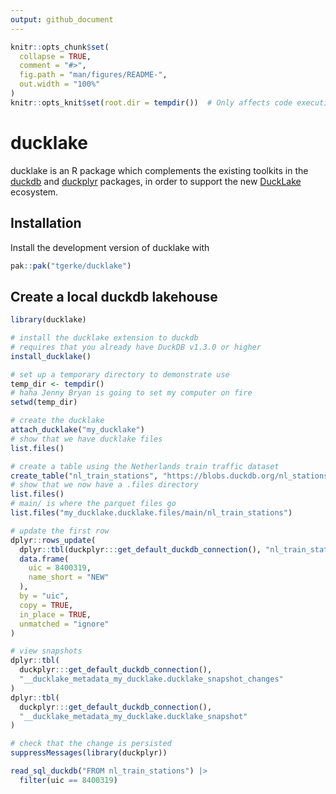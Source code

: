 ```yaml
---
output: github_document
---
```


<!-- README.md is generated from README.Rmd. Please edit that file -->

```r
knitr::opts_chunk$set(
  collapse = TRUE,
  comment = "#>",
  fig.path = "man/figures/README-",
  out.width = "100%"
)
knitr::opts_knit$set(root.dir = tempdir())  # Only affects code execution, not output
```

# ducklake

ducklake is an R package which complements the existing toolkits in the [duckdb](https://r.duckdb.org/index.html) and [duckplyr](https://duckplyr.tidyverse.org/index.html) packages, in order to support the new [DuckLake](https://ducklake.select/docs/stable/duckdb/introduction.html) ecosystem.

## Installation

Install the development version of ducklake with

``` r
pak::pak("tgerke/ducklake")
```

## Create a local duckdb lakehouse

```r
library(ducklake)

# install the ducklake extension to duckdb 
# requires that you already have DuckDB v1.3.0 or higher
install_ducklake()

# set up a temporary directory to demonstrate use
temp_dir <- tempdir()
# haha Jenny Bryan is going to set my computer on fire
setwd(temp_dir)

# create the ducklake
attach_ducklake("my_ducklake")
# show that we have ducklake files
list.files()

# create a table using the Netherlands train traffic dataset 
create_table("nl_train_stations", "https://blobs.duckdb.org/nl_stations.csv")
# show that we now have a .files directory
list.files()
# main/ is where the parquet files go
list.files("my_ducklake.ducklake.files/main/nl_train_stations")

# update the first row
dplyr::rows_update(
  dplyr::tbl(duckplyr:::get_default_duckdb_connection(), "nl_train_stations"),
  data.frame(
    uic = 8400319,
    name_short = "NEW"
  ),
  by = "uic",
  copy = TRUE,
  in_place = TRUE,
  unmatched = "ignore"
)

# view snapshots
dplyr::tbl(
  duckplyr:::get_default_duckdb_connection(), 
  "__ducklake_metadata_my_ducklake.ducklake_snapshot_changes"
)
dplyr::tbl(
  duckplyr:::get_default_duckdb_connection(), 
  "__ducklake_metadata_my_ducklake.ducklake_snapshot"
)

# check that the change is persisted
suppressMessages(library(duckplyr))

read_sql_duckdb("FROM nl_train_stations") |> 
  filter(uic == 8400319)
```
